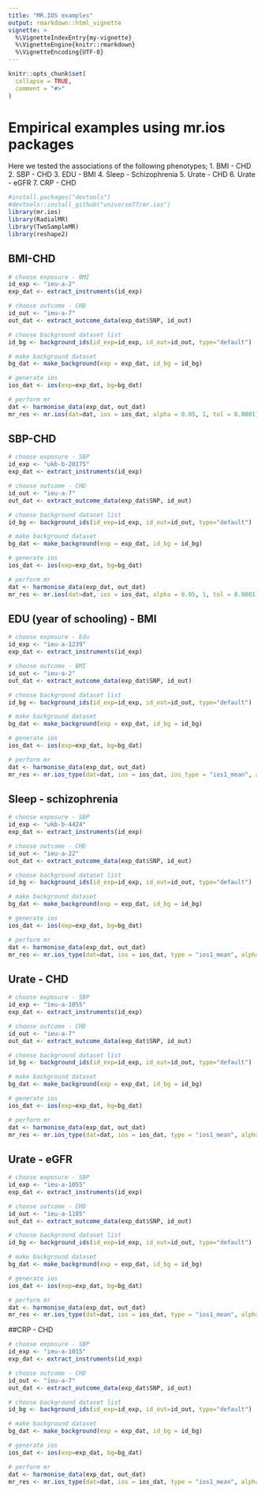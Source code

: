 ```yaml
---
title: "MR.IOS examples"
output: rmarkdown::html_vignette
vignette: >
  %\VignetteIndexEntry{my-vignette}
  %\VignetteEngine{knitr::rmarkdown}
  %\VignetteEncoding{UTF-8}
---
```


```r
knitr::opts_chunk$set(
  collapse = TRUE,
  comment = "#>"
)
```


# Empirical examples using mr.ios packages
Here we tested the associations of the following phenotypes;
   1. BMI - CHD
   2. SBP - CHD
   3. EDU - BMI
   4. Sleep - Schizophrenia 
   5. Urate - CHD
   6. Urate - eGFR
   7. CRP - CHD
   
   
   
```r
#install.packages("devtools")
#devtools::install_github("universe77/mr.ios")
library(mr.ios)
library(RadialMR)
library(TwoSampleMR)
library(reshape2)
```


## BMI-CHD
```r
# choose exposure - BMI
id_exp <- "ieu-a-2"
exp_dat <- extract_instruments(id_exp)

# choose outcome - CHD
id_out <- "ieu-a-7"
out_dat <- extract_outcome_data(exp_dat$SNP, id_out)

# choose background dataset list
id_bg <- background_ids(id_exp=id_exp, id_out=id_out, type="default")

# make background dataset
bg_dat <- make_background(exp = exp_dat, id_bg = id_bg)

# generate ios
ios_dat <- ios(exp=exp_dat, bg=bg_dat)

# perform mr
dat <- harmonise_data(exp_dat, out_dat)
mr_res <- mr.ios(dat=dat, ios = ios_dat, alpha = 0.05, 1, tol = 0.0001) 
```





## SBP-CHD

```r
# choose exposure - SBP
id_exp <- "ukb-b-20175"
exp_dat <- extract_instruments(id_exp)

# choose outcome - CHD
id_out <- "ieu-a-7"
out_dat <- extract_outcome_data(exp_dat$SNP, id_out)

# choose background dataset list
id_bg <- background_ids(id_exp=id_exp, id_out=id_out, type="default")

# make background dataset
bg_dat <- make_background(exp = exp_dat, id_bg = id_bg)

# generate ios
ios_dat <- ios(exp=exp_dat, bg=bg_dat)

# perform mr
dat <- harmonise_data(exp_dat, out_dat)
mr_res <- mr.ios(dat=dat, ios = ios_dat, alpha = 0.05, 1, tol = 0.0001) 
```


## EDU (year of schooling) - BMI

```r
# choose exposure - Edu
id_exp <- "ieu-a-1239"
exp_dat <- extract_instruments(id_exp)

# choose outcome - BMI
id_out <- "ieu-a-2"
out_dat <- extract_outcome_data(exp_dat$SNP, id_out)

# choose background dataset list
id_bg <- background_ids(id_exp=id_exp, id_out=id_out, type="default")

# make background dataset
bg_dat <- make_background(exp = exp_dat, id_bg = id_bg)

# generate ios
ios_dat <- ios(exp=exp_dat, bg=bg_dat)

# perform mr
dat <- harmonise_data(exp_dat, out_dat)
mr_res <- mr.ios_type(dat=dat, ios = ios_dat, ios_type = "ios1_mean", alpha = 0.05, weight = 1, tol = 0.0001) 
```


## Sleep - schizophrenia

```r
# choose exposure - SBP
id_exp <- "ukb-b-4424"
exp_dat <- extract_instruments(id_exp)

# choose outcome - CHD
id_out <- "ieu-a-22"
out_dat <- extract_outcome_data(exp_dat$SNP, id_out)

# choose background dataset list
id_bg <- background_ids(id_exp=id_exp, id_out=id_out, type="default")

# make background dataset
bg_dat <- make_background(exp = exp_dat, id_bg = id_bg)

# generate ios
ios_dat <- ios(exp=exp_dat, bg=bg_dat)

# perform mr
dat <- harmonise_data(exp_dat, out_dat)
mr_res <- mr.ios_type(dat=dat, ios = ios_dat, type = "ios1_mean", alpha = 0.05, 1, tol = 0.0001) 
```


## Urate - CHD

```r
# choose exposure - SBP
id_exp <- "ieu-a-1055"
exp_dat <- extract_instruments(id_exp)

# choose outcome - CHD
id_out <- "ieu-a-7"
out_dat <- extract_outcome_data(exp_dat$SNP, id_out)

# choose background dataset list
id_bg <- background_ids(id_exp=id_exp, id_out=id_out, type="default")

# make background dataset
bg_dat <- make_background(exp = exp_dat, id_bg = id_bg)

# generate ios
ios_dat <- ios(exp=exp_dat, bg=bg_dat)

# perform mr
dat <- harmonise_data(exp_dat, out_dat)
mr_res <- mr.ios_type(dat=dat, ios = ios_dat, type = "ios1_mean", alpha = 0.05, 1, tol = 0.0001) 
```

## Urate - eGFR

```r
# choose exposure - SBP
id_exp <- "ieu-a-1055"
exp_dat <- extract_instruments(id_exp)

# choose outcome - CHD
id_out <- "ieu-a-1105"
out_dat <- extract_outcome_data(exp_dat$SNP, id_out)

# choose background dataset list
id_bg <- background_ids(id_exp=id_exp, id_out=id_out, type="default")

# make background dataset
bg_dat <- make_background(exp = exp_dat, id_bg = id_bg)

# generate ios
ios_dat <- ios(exp=exp_dat, bg=bg_dat)

# perform mr
dat <- harmonise_data(exp_dat, out_dat)
mr_res <- mr.ios_type(dat=dat, ios = ios_dat, type = "ios1_mean", alpha = 0.05, 1, tol = 0.0001) 
```


##CRP - CHD
```r
# choose exposure - SBP
id_exp <- "ieu-a-1015"
exp_dat <- extract_instruments(id_exp)

# choose outcome - CHD
id_out <- "ieu-a-7"
out_dat <- extract_outcome_data(exp_dat$SNP, id_out)

# choose background dataset list
id_bg <- background_ids(id_exp=id_exp, id_out=id_out, type="default")

# make background dataset
bg_dat <- make_background(exp = exp_dat, id_bg = id_bg)

# generate ios
ios_dat <- ios(exp=exp_dat, bg=bg_dat)

# perform mr
dat <- harmonise_data(exp_dat, out_dat)
mr_res <- mr.ios_type(dat=dat, ios = ios_dat, type = "ios1_mean", alpha = 0.05, 1, tol = 0.0001) 
```
